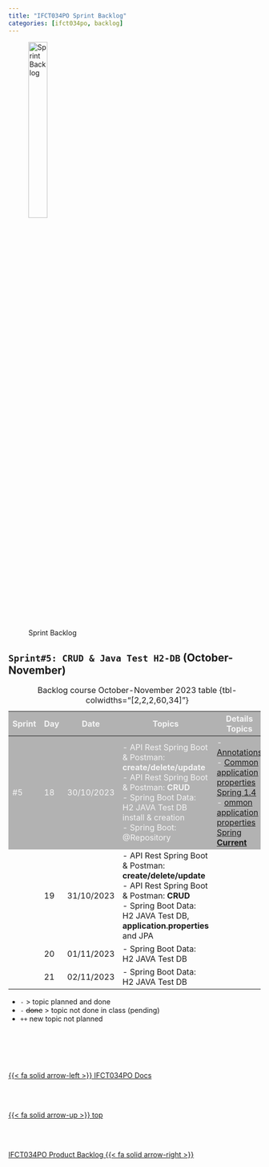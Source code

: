 ```yaml
---
title: "IFCT034PO Sprint Backlog"
categories: [ifct034po, backlog]
---
```



<style>
tr:nth-child(1) {
  background-color: #b2b2b2!important;
  color: #f4f4f4!important;
}
</style>


![Sprint Backlog](/images/home/backlog.jpg){width="30%"}

## ``Sprint#5: CRUD & Java Test H2-DB`` (October-November)

::: {.column-page-right}
| Sprint | Day | Date | Topics |  Details Topics |
| -- | -- | -- | -- | -- |
| #5 | 18 | 30/10/2023 |  - API Rest Spring Boot & Postman: **create/delete/update** </br>  - API Rest Spring Boot & Postman: **CRUD** </br> - Spring Boot Data: H2 JAVA Test DB install & creation </br> - Spring Boot: @Repository   |  - [Annotations](/springboot/boot-concepts-annotations.qmd) </br>  - [Common application properties Spring 1.4](https://docs.spring.io/spring-boot/docs/1.4.x/reference/html/common-application-properties.html)   </br>  - [ommon application properties Spring **Current**](https://docs.spring.io/spring-boot/docs/current/reference/html/application-properties.html)  | 
|  | 19 | 31/10/2023 | - API Rest Spring Boot & Postman: **create/delete/update** </br>  - API Rest Spring Boot & Postman: **CRUD** </br>  - Spring Boot Data: H2 JAVA Test DB, **application.properties** and JPA  |  |
|  | 20 | 01/11/2023 | - Spring Boot Data: H2 JAVA Test DB |  |
|  | 21 | 02/11/2023 | - Spring Boot Data: H2 JAVA Test DB  |  |
: Backlog course October-November 2023 table {tbl-colwidths="[2,2,2,60,34]"}
:::

::: {.callout-note}
- `-` > topic planned and done
- `- ` <s>done</s> > topic not done in class (pending)
- `++` new topic not planned
:::



<!--- navLinks -->
<br><br>
<div class=row>
<br>
<div class='column left previous'>
<br>
[{{< fa solid arrow-left >}} IFCT034PO Docs](/ifct034po/ifct034po.qmd)
<br>
</div>
<br>
<div class='column center'>
<br>
[{{< fa solid arrow-up >}} top](#top)
<br>
</div>
<br>
<div class='column right next'>
<br>
[IFCT034PO Product Backlog  {{< fa solid arrow-right >}}](/ifct034po/ifct034pobacklog-product.qmd)
<br>
</div>
<br>
</div>
